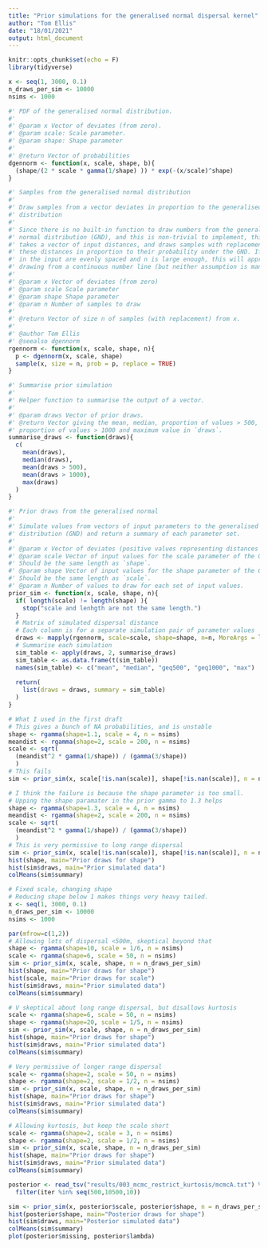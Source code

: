 ```yaml
---
title: "Prior simulations for the generalised normal dispersal kernel"
author: "Tom Ellis"
date: "18/01/2021"
output: html_document
---
```


```r
knitr::opts_chunk$set(echo = F)
library(tidyverse)

x <- seq(1, 3000, 0.1)
n_draws_per_sim <- 10000
nsims <- 1000
```

```r
#' PDF of the generalised normal distribution.
#'
#' @param x Vector of deviates (from zero).
#' @param scale: Scale parameter.
#' @param shape: Shape parameter
#'
#' @return Vector of probabilities
dgennorm <- function(x, scale, shape, b){
  (shape/(2 * scale * gamma(1/shape) )) * exp(-(x/scale)^shape)
}

#' Samples from the generalised normal distribution
#' 
#' Draw samples from a vector deviates in proportion to the generalised normal
#' distribution
#' 
#' Since there is no built-in function to draw numbers from the generalised 
#' normal distribution (GND), and this is non-trivial to implement, this instead 
#' takes a vector of input distances, and draws samples with replacement from
#' these distances in proportion to their probability under the GND. If values
#' in the input are evenly spaced and n is large enough, this will approximate
#' drawing from a continuous number line (but neither assumption is mandatory).
#' 
#' @param x Vector of deviates (from zero)
#' @param scale Scale parameter
#' @param shape Shape parameter
#' @param n Number of samples to draw
#' 
#' @return Vector of size n of samples (with replacement) from x.
#' 
#' @author Tom Ellis
#' @seealso dgennorm
rgennorm <- function(x, scale, shape, n){
  p <- dgennorm(x, scale, shape)
  sample(x, size = n, prob = p, replace = TRUE)
}

#' Summarise prior simulation
#' 
#' Helper function to summarise the output of a vector.
#' 
#' @param draws Vector of prior draws.
#' @return Vector giving the mean, median, proportion of values > 500, the
#' proportion of values > 1000 and maximum value in `draws`.
summarise_draws <- function(draws){
  c(
    mean(draws),
    median(draws),
    mean(draws > 500),
    mean(draws > 1000),
    max(draws)
  )
}

#' Prior draws from the generalised normal
#' 
#' Simulate values from vectors of input parameters to the generalised normal
#' distribution (GND) and return a summary of each parameter set.
#' 
#' @param x Vector of deviates (positive values representing distances travelled)
#' @param scale Vector of input values for the scale parameter of the GND. 
#' Should be the same length as `shape`.
#' @param shape Vector of input values for the shape parameter of the GND.
#' Should be the same length as `scale`.
#' @param n Number of values to draw for each set of input values.
prior_sim <- function(x, scale, shape, n){
  if( length(scale) != length(shape) ){
    stop("scale and lenhgth are not the same length.")
  }
  # Matrix of simulated dispersal distance
  # Each column is for a separate simulation pair of parameter values
  draws <- mapply(rgennorm, scale=scale, shape=shape, n=n, MoreArgs = list(x=x))
  # Summarise each simulation
  sim_table <- apply(draws, 2, summarise_draws)
  sim_table <- as.data.frame(t(sim_table))
  names(sim_table) <- c("mean", "median", "geq500", "geq1000", "max")
  
  return(
    list(draws = draws, summary = sim_table)
  )
}

```

```r
# What I used in the first draft
# This gives a bunch of NA probabilities, and is unstable
shape <- rgamma(shape=1.1, scale = 4, n = nsims)
meandist <- rgamma(shape=2, scale = 200, n = nsims)
scale <- sqrt(
  (meandist^2 * gamma(1/shape)) / (gamma(3/shape))
  )
# This fails
sim <- prior_sim(x, scale[!is.nan(scale)], shape[!is.nan(scale)], n = n_draws_per_sim)

# I think the failure is because the shape parameter is too small.
# Upping the shape paramater in the prior gamma to 1.3 helps
shape <- rgamma(shape=1.3, scale = 4, n = nsims)
meandist <- rgamma(shape=2, scale = 200, n = nsims)
scale <- sqrt(
  (meandist^2 * gamma(1/shape)) / (gamma(3/shape))
  )
# This is very permissive to long range dispersal
sim <- prior_sim(x, scale[!is.nan(scale)], shape[!is.nan(scale)], n = n_draws_per_sim)
hist(shape, main="Prior draws for shape")
hist(sim$draws, main="Prior simulated data")
colMeans(sim$summary)
```


```r
# Fixed scale, changing shape
# Reducing shape below 1 makes things very heavy tailed.
x <- seq(1, 3000, 0.1)
n_draws_per_sim <- 10000
nsims <- 1000

par(mfrow=c(1,2))
# Allowing lots of dispersal <500m, skeptical beyond that
shape <- rgamma(shape=10, scale = 1/6, n = nsims)
scale <- rgamma(shape=6, scale = 50, n = nsims)
sim <- prior_sim(x, scale, shape, n = n_draws_per_sim)
hist(shape, main="Prior draws for shape")
hist(scale, main="Prior draws for scale")
hist(sim$draws, main="Prior simulated data")
colMeans(sim$summary)

# V skeptical about long range dispersal, but disallows kurtosis
scale <- rgamma(shape=6, scale = 50, n = nsims)
shape <- rgamma(shape=20, scale = 1/5, n = nsims)
sim <- prior_sim(x, scale, shape, n = n_draws_per_sim)
hist(shape, main="Prior draws for shape")
hist(sim$draws, main="Prior simulated data")
colMeans(sim$summary)

# Very permissive of longer range dispersal
scale <- rgamma(shape=2, scale = 50, n = nsims)
shape <- rgamma(shape=2, scale = 1/2, n = nsims)
sim <- prior_sim(x, scale, shape, n = n_draws_per_sim)
hist(shape, main="Prior draws for shape")
hist(sim$draws, main="Prior simulated data")
colMeans(sim$summary)

# Allowing kurtosis, but keep the scale short
scale <- rgamma(shape=2, scale = 3, n = nsims)
shape <- rgamma(shape=2, scale = 1/2, n = nsims)
sim <- prior_sim(x, scale, shape, n = n_draws_per_sim)
hist(shape, main="Prior draws for shape")
hist(sim$draws, main="Prior simulated data")
colMeans(sim$summary)

```

```r
posterior <- read_tsv("results/003_mcmc_restrict_kurtosis/mcmcA.txt") %>% 
  filter(iter %in% seq(500,10500,10))

sim <- prior_sim(x, posterior$scale, posterior$shape, n = n_draws_per_sim)
hist(posterior$shape, main="Posterior draws for shape")
hist(sim$draws, main="Posterior simulated data")
colMeans(sim$summary)
plot(posterior$missing, posterior$lambda)
```

